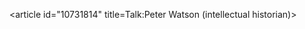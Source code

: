 <article id="10731814" title=Talk:Peter Watson (intellectual historian)>
	<talkpage id="10731814" title="Talk:Peter Watson (intellectual historian)">
{{WikiProject Biography
|living=yes
|class=Stub
|auto=yes
|a&amp;e-work-group=yes
|listas=Watson, Peter
}}
{{WikiProject Journalism}}
	</talkpage>
</article>